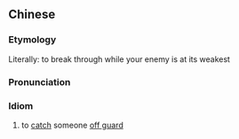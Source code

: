 {{also|乘虚而入}}
==Chinese==
{{zh-forms|s=乘虚而入}}

===Etymology===
Literally: to break through while your enemy is at its weakest

===Pronunciation===
{{zh-pron
|m=chéngxū'érrù
|c=sing4 heoi1 ji4 jap6
|cat=id
}}

===Idiom===
{{zh-idiom}}

# to [[catch]] someone [[off guard]]